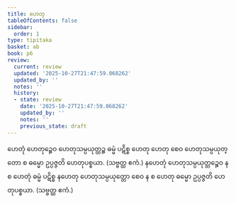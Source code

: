 ```yaml
---
title: ဟေတု
tableOfContents: false
sidebar:
  order: 1
type: tipitaka
basket: ab
book: p6
review:
  current: review
  updated: '2025-10-27T21:47:59.068262'
  updated_by: ''
  notes: ''
  history:
  - state: review
    date: '2025-10-27T21:47:59.068262'
    updated_by: ''
    notes: ''
    previous_state: draft
---
```



<ReviewStatus review={frontmatter.review} showDetails={true} />

<HypothesisAnnotation frontmatter={frontmatter} />

<DynamicBreadcrumb />

<Division number="18" book="p6" e="ch" v="39" p="43">

<Paragraph number="44" book="p6">
ဟေတုံ ဟေတုဉ္စေဝ ဟေတုသမ္ပယုတ္တဉ္စ ဓမ္မံ ပဋိစ္စ ဟေတု ဟေတု စေဝ ဟေတုသမ္ပယုတ္တော စ ဓမ္မော ဥပ္ပဇ္ဇတိ ဟေတုပစ္စယာ. (သဗ္ဗတ္ထ ဧကံ.)
</Paragraph>

<Paragraph number="45" book="p6">
နဟေတုံ ဟေတုသမ္ပယုတ္တဉ္စေဝ န စ ဟေတုံ ဓမ္မံ ပဋိစ္စ နဟေတု ဟေတုသမ္ပယုတ္တော စေဝ န စ ဟေတု ဓမ္မော ဥပ္ပဇ္ဇတိ ဟေတုပစ္စယာ. (သဗ္ဗတ္ထ ဧကံ.)
</Paragraph>
</Division>
